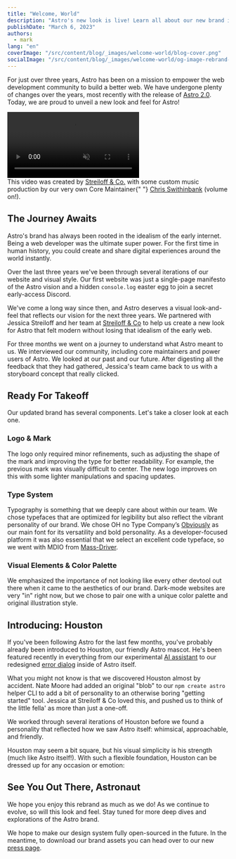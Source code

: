 ```yaml
---
title: "Welcome, World"
description: "Astro's new look is live! Learn all about our new brand including the design process, our new logo, typeface, color palette, and mascot."
publishDate: "March 6, 2023"
authors:
  - mark
lang: "en"
coverImage: "/src/content/blog/_images/welcome-world/blog-cover.png"
socialImage: "/src/content/blog/_images/welcome-world/og-image-rebrand-launch.png"
---
```



For just over three years, Astro has been on a mission to empower the web development community to build a better web. We have undergone plenty of changes over the years, most recently with the release of [Astro 2.0](/blog/astro-2). Today, we are proud to unveil a new look and feel for Astro!

<video autoplay controls loop muted playsinline>
	<source src="/assets/blog/launch-video.mp4" type="video/mp4" />
	Sorry, your browser doesn't support embedded videos.
</video>
<aside>
	This video was created by <a href="https://www.strelioff.com/">Streiloff &amp; Co.</a> with some
	custom music production by our very own Core Maintainer{" "}
	<a href="https://twitter.com/swithinbank">Chris Swithinbank</a> (volume on!).
</aside>

## The Journey Awaits

Astro's brand has always been rooted in the idealism of the early internet. Being a web developer was the ultimate super power. For the first time in human history, you could create and share digital experiences around the world instantly.

<BlogContentImage src={blogImageOne} alt="" />

Over the last three years we've been through several iterations of our website and visual style. Our first website was just a single-page manifesto of the Astro vision and a hidden `console.log` easter egg to join a secret early-access Discord.

We've come a long way since then, and Astro deserves a visual look-and-feel that reflects our vision for the next three years. We partnered with Jessica Streiloff and her team at [Streiloff & Co](https://www.strelioff.com/) to help us create a new look for Astro that felt modern without losing that idealism of the early web.

For three months we went on a journey to understand what Astro meant to us. We interviewed our community, including core maintainers and power users of Astro. We looked at our past and our future. After digesting all the feedback that they had gathered, Jessica's team came back to us with a storyboard concept that really clicked.

## Ready For Takeoff

Our updated brand has several components. Let's take a closer look at each one.

### Logo & Mark

The logo only required minor refinements, such as adjusting the shape of the mark and improving the type for better readability. For example, the previous mark was visually difficult to center. The new logo improves on this with some lighter manipulations and spacing updates.

<BlogContentImage src={blogImageThree} alt="" />

### Type System

Typography is something that we deeply care about within our team. We chose typefaces that are optimized for legibility but also reflect the vibrant personality of our brand. We chose OH no Type Company’s [Obviously](https://ohnotype.co/fonts/obviously) as our main font for its versatility and bold personality. As a developer-focused platform it was also essential that we select an excellent code typeface, so we went with MDIO from [Mass-Driver](https://www.mass-driver.com/).

<BlogContentImage src={blogImageFour} alt="" />

### Visual Elements & Color Palette

We emphasized the importance of not looking like every other devtool out there when it came to the aesthetics of our brand. Dark-mode websites are very "in" right now, but we chose to pair one with a unique color palette and original illustration style.

<BlogContentImage src={blogImageFive} alt="" />

## Introducing: Houston

If you've been following Astro for the last few months, you've probably already been introduced to Houston, our friendly Astro mascot. He's been featured recently in everything from our experimental [AI assistant](https://houston.astro.build/) to our redesigned [error dialog](https://twitter.com/matthewcp/status/1617959618285633536) inside of Astro itself.

What you might not know is that we discovered Houston almost by accident. Nate Moore had added an original "blob" to our `npm create astro` helper CLI to add a bit of personality to an otherwise boring "getting started" tool. Jessica at Streiloff & Co loved this, and pushed us to think of the little fella' as more than just a one-off.

We worked through several iterations of Houston before we found a personality that reflected how we saw Astro itself: whimsical, approachable, and friendly.

<BlogContentImage src={blogImageSix} alt="" />

Houston may seem a bit square, but his visual simplicity is his strength (much like Astro itself!). With such a flexible foundation, Houston can be dressed up for any occasion or emotion:

<BlogContentImage src={blogImageSeven} alt="" />

## See You Out There, Astronaut

We hope you enjoy this rebrand as much as we do! As we continue to evolve, so will this look and feel. Stay tuned for more deep dives and explorations of the Astro brand.

We hope to make our design system fully open-sourced in the future. In the meantime, to download our brand assets you can head over to our new [press page](https://astro.build/press/).
